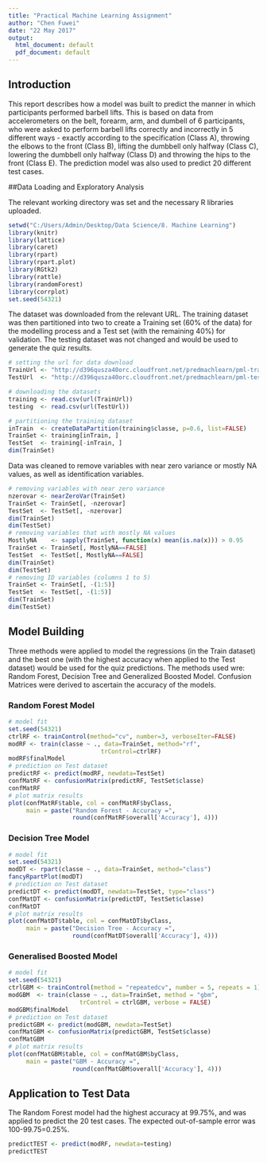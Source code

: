 ```yaml
---
title: "Practical Machine Learning Assignment"
author: "Chen Fuwei"
date: "22 May 2017"
output:
  html_document: default
  pdf_document: default
---
```


## Introduction

This report describes how a model was built to predict the manner in which participants performed barbell lifts. This is based on data from accelerometers on the belt, forearm, arm, and dumbell of 6 participants, who were asked to perform barbell lifts correctly and incorrectly in 5 different ways - exactly according to the specification (Class A), throwing the elbows to the front (Class B), lifting the dumbbell only halfway (Class C), lowering the dumbbell only halfway (Class D) and throwing the hips to the front (Class E). The prediction model was also used to predict 20 different test cases.

##Data Loading and Exploratory Analysis

The relevant working directory was set and the necessary R libraries uploaded.

```r
setwd("C:/Users/Admin/Desktop/Data Science/8. Machine Learning")
library(knitr)
library(lattice)
library(caret)
library(rpart)
library(rpart.plot)
library(RGtk2)
library(rattle)
library(randomForest)
library(corrplot)
set.seed(54321)
```

The dataset was downloaded from the relevant URL. The training dataset was then partitioned into two to create a Training set (60% of the data) for the modelling process and a Test set (with the remaining 40%) for validation. The testing dataset was not changed and would be used to generate the quiz results.

```r
# setting the url for data download
TrainUrl <- "http://d396qusza40orc.cloudfront.net/predmachlearn/pml-training.csv"
TestUrl  <- "http://d396qusza40orc.cloudfront.net/predmachlearn/pml-testing.csv"

# downloading the datasets
training <- read.csv(url(TrainUrl))
testing  <- read.csv(url(TestUrl))

# partitioning the training dataset 
inTrain  <- createDataPartition(training$classe, p=0.6, list=FALSE)
TrainSet <- training[inTrain, ]
TestSet  <- training[-inTrain, ]
dim(TrainSet)
```

Data was cleaned to remove variables with near zero variance or mostly NA values, as well as identification variables.

```r
# removing variables with near zero variance
nzerovar <- nearZeroVar(TrainSet)
TrainSet <- TrainSet[, -nzerovar]
TestSet  <- TestSet[, -nzerovar]
dim(TrainSet)
dim(TestSet)
# removing variables that with mostly NA values
MostlyNA    <- sapply(TrainSet, function(x) mean(is.na(x))) > 0.95
TrainSet <- TrainSet[, MostlyNA==FALSE]
TestSet  <- TestSet[, MostlyNA==FALSE]
dim(TrainSet)
dim(TestSet)
# removing ID variables (columns 1 to 5)
TrainSet <- TrainSet[, -(1:5)]
TestSet  <- TestSet[, -(1:5)]
dim(TrainSet)
dim(TestSet)
```

## Model Building

Three methods were applied to model the regressions (in the Train dataset) and the best one (with the highest accuracy when applied to the Test dataset) would be used for the quiz predictions. The methods used wre: Random Forest, Decision Tree and Generalized Boosted Model. Confusion Matrices were derived to ascertain the accuracy of the models.

### Random Forest Model

```r
# model fit
set.seed(54321)
ctrlRF <- trainControl(method="cv", number=3, verboseIter=FALSE)
modRF <- train(classe ~ ., data=TrainSet, method="rf",
                          trControl=ctrlRF)
modRF$finalModel
# prediction on Test dataset
predictRF <- predict(modRF, newdata=TestSet)
confMatRF <- confusionMatrix(predictRF, TestSet$classe)
confMatRF
# plot matrix results
plot(confMatRF$table, col = confMatRF$byClass, 
     main = paste("Random Forest - Accuracy =",
                  round(confMatRF$overall['Accuracy'], 4)))
```

### Decision Tree Model

```r
# model fit
set.seed(54321)
modDT <- rpart(classe ~ ., data=TrainSet, method="class")
fancyRpartPlot(modDT)
# prediction on Test dataset
predictDT <- predict(modDT, newdata=TestSet, type="class")
confMatDT <- confusionMatrix(predictDT, TestSet$classe)
confMatDT
# plot matrix results
plot(confMatDT$table, col = confMatDT$byClass, 
     main = paste("Decision Tree - Accuracy =",
                  round(confMatDT$overall['Accuracy'], 4)))
```

### Generalised Boosted Model

```r
# model fit
set.seed(54321)
ctrlGBM <- trainControl(method = "repeatedcv", number = 5, repeats = 1)
modGBM  <- train(classe ~ ., data=TrainSet, method = "gbm",
                    trControl = ctrlGBM, verbose = FALSE)
modGBM$finalModel
# prediction on Test dataset
predictGBM <- predict(modGBM, newdata=TestSet)
confMatGBM <- confusionMatrix(predictGBM, TestSet$classe)
confMatGBM
# plot matrix results
plot(confMatGBM$table, col = confMatGBM$byClass, 
     main = paste("GBM - Accuracy =", 
                  round(confMatGBM$overall['Accuracy'], 4)))
```

## Application to Test Data

The Random Forest model had the highest accuracy at 99.75%, and was applied to predict the 20 test cases. The expected out-of-sample error was 100-99.75=0.25%.

```r
predictTEST <- predict(modRF, newdata=testing)
predictTEST
```

